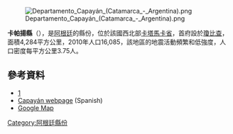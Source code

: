 [[Image:Departamento_Capayán_(Catamarca_-_Argentina).png|right]]

{{coord|28|44|S|65|59|W|display=title}}

'''卡帕揚縣'''（{{lang-es|Departamento Capayán}}），是[[阿根廷|阿根廷]]的縣份，位於該國西北部[[卡塔馬卡省|卡塔馬卡省]]，首府設於[[瓊比查|瓊比查]]，面積4,284平方公里，2010年人口16,085，該地區的地震活動頻繁和低強度，人口密度每平方公里3.75人。 

==參考資料==
*[https://web.archive.org/web/20061211160847/http://www.camsencat.gov.ar/capayan.html]
*[https://web.archive.org/web/20061211160847/http://www.camsencat.gov.ar/capayan.html Capayán webpage] (Spanish)
*[http://www.maplandia.com/argentina/catamarca/capayan/huillapima Google Map] {{Wayback|url=http://www.maplandia.com/argentina/catamarca/capayan/huillapima |date=20200920111206 }}

{{Argentina-geo-stub}}
[[Category:阿根廷縣份|Category:阿根廷縣份]]